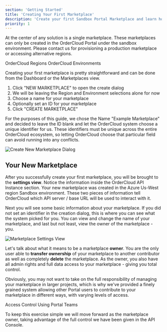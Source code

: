 ```yaml
---
section: 'Getting Started'
title: 'Creating Your First Marketplace'
description: 'Create your first Sandbox Portal Marketplace and learn how to control data access and user permissions.'
priority: 1
---
```


At the center of any solution is a single marketplace. These marketplaces can only be created in the OrderCloud Portal under the sandbox environment. Please contact us for provisioning a production marketplace or accessing alternative regions.

<ContentLink subtitle="Further Reading" to="/knowledge-base/ordercloud-regions">OrderCloud Regions</ContentLink>
<ContentLink subtitle="Further Reading" to="/knowledge-base/ordercloud-environments">OrderCloud Environments</ContentLink>

Creating your first marketplace is pretty straightforward and can be done from the Dashboard or the Marketplaces view.

1. Click "NEW MARKETPLACE" to open the create dialog
2. We will be leaving the Region and Environment selections alone for now
2. Choose a name for your marketplace
3. Optionally set an ID for your marketplace
4. Click "CREATE MARKETPLACE"

For the purposes of this guide, we chose the Name "Example Marketplace" and decided to leave the ID blank and let the OrderCloud system choose a unique identifier for us. These identifiers must be unique across the entire OrderCloud ecosystem, so letting OrderCloud choose that particular field can avoid running into any conflicts.

![Create New Marketplace Dialog](/images/learn/getting-started/marketplace-1.jpg)

## Your New Marketplace
After you successfully create your first marketplace, you will be brought to the **settings view**. Notice the information inside the OrderCloud API Instance section. Your new marketplace was created in the Azure Us-West region Sandbox environment. These two pieces of information tell OrderCloud which API server / base URL will be used to interact with it.

Next you will see some basic information about your marketplace. If you did not set an identifier in the creation dialog, this is where you can see what the system picked for you. You can view and change the name of your marketplace, and last but not least, view the owner of the marketplace - you.

![Marketplace Settings View](/images/learn/getting-started/marketplace-2.jpg)

Let's talk about what it means to be a marketplace **owner**. You are the only user able to **transfer ownership** of your marketplace to another contributor as well as completely **delete** the marketplace. As the owner, you also have all admin rights and full data access to your marketplace - giving you total control.

Obviously, you may not want to take on the full responsibility of managing your marketplace in larger projects, which is why we've provided a finely grained system allowing other Portal users to contribute to your marketplace in different ways, with varying levels of access.

<ContentLink subtitle="Further Reading" to="/knowledge-base/access-control-using-portal-teams">Access Control Using Portal Teams</ContentLink>

To keep this exercise simple we will move forward as the marketplace owner, taking advantage of the full control we have been given in the API Console.
